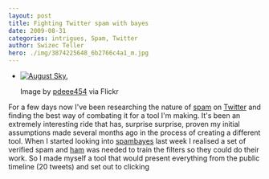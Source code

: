 ```yaml
---
layout: post
title: Fighting Twitter spam with bayes
date: 2009-08-31
categories: intrigues, Spam, Twitter
author: Swizec Teller
hero: ./img/3874225648_6b2766c4a1_m.jpg
---
```


-   [![August Sky.](./img/3874225648_6b2766c4a1_m.jpg "August Sky.")](http://www.flickr.com/photos/27518426@N03/3874225648/)

    Image by [pdeee454](http://www.flickr.com/photos/27518426@N03/3874225648/) via Flickr

For a few days now I've been researching the nature of [spam](http://en.wikipedia.org/wiki/Spam_%28electronic%29 "Spam (electronic)") on [Twitter](http://en.wikipedia.org/wiki/Twitter "Twitter") and finding the best way of combating it for a tool I'm making. It's been an extremely interesting ride that has, surprise surprise, proven my initial assumptions made several months ago in the process of creating a different tool. When I started looking into [spambayes](http://en.wikipedia.org/wiki/SpamBayes "SpamBayes") last week I realised a set of verified spam and [ham](http://en.wikipedia.org/wiki/Ham "Ham") was needed to train the filters so they could do their work. So I made myself a tool that would present everything from the public timeline (20 tweets) and set out to clicking
